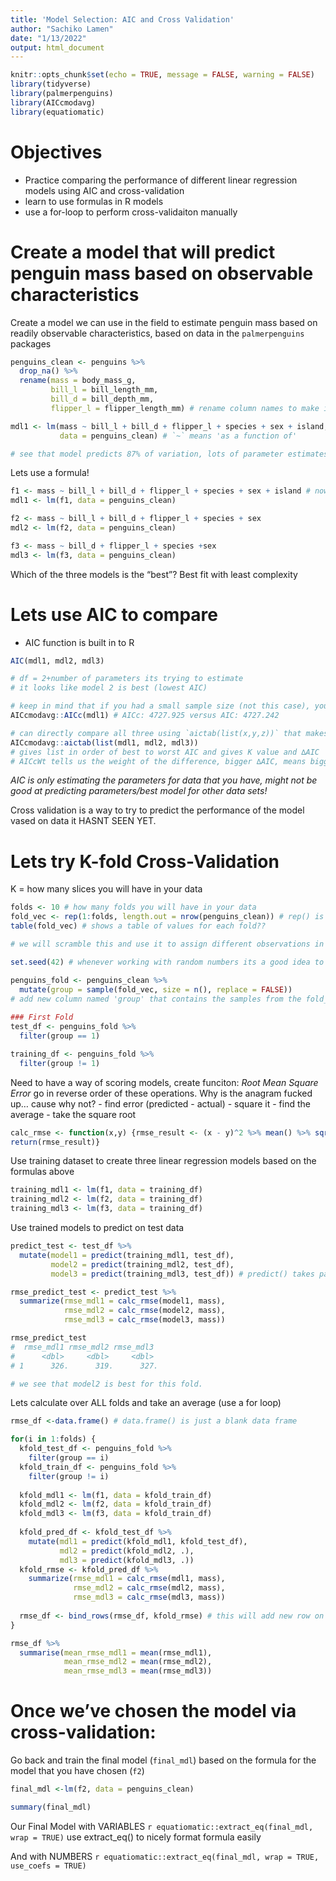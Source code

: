```yaml
---
title: 'Model Selection: AIC and Cross Validation'
author: "Sachiko Lamen"
date: "1/13/2022"
output: html_document
---
```


```r
knitr::opts_chunk$set(echo = TRUE, message = FALSE, warning = FALSE)
library(tidyverse)
library(palmerpenguins)
library(AICcmodavg)
library(equatiomatic)
```

# Objectives
* Practice comparing the performance of different linear regression models using AIC and cross-validation
* learn to use formulas in R models
* use a for-loop to perform cross-validaiton manually

# Create a model that will predict penguin mass based on observable characteristics
Create a model we can use in the field to estimate penguin mass based on readily observable characteristics, based on data in the `palmerpenguins` packages

```r
penguins_clean <- penguins %>%
  drop_na() %>%
  rename(mass = body_mass_g,
         bill_l = bill_length_mm,
         bill_d = bill_depth_mm,
         flipper_l = flipper_length_mm) # rename column names to make it easier to work with

mdl1 <- lm(mass ~ bill_l + bill_d + flipper_l + species + sex + island,
           data = penguins_clean) # `~` means 'as a function of'

# see that model predicts 87% of variation, lots of parameter estimates have high levels of significance and others do not. This could help decide what variables to drop or keep. Overall model has pretty good p value
```

Lets use a formula!

```r
f1 <- mass ~ bill_l + bill_d + flipper_l + species + sex + island # now a stored object to be used later!
mdl1 <- lm(f1, data = penguins_clean)

f2 <- mass ~ bill_l + bill_d + flipper_l + species + sex
mdl2 <- lm(f2, data = penguins_clean)

f3 <- mass ~ bill_d + flipper_l + species +sex
mdl3 <- lm(f3, data = penguins_clean)
```

Which of the three models is the "best"? Best fit with least complexity

# Lets use AIC to compare
- AIC function is built in to R

```r
AIC(mdl1, mdl2, mdl3)

# df = 2+number of parameters its trying to estimate
# it looks like model 2 is best (lowest AIC)

# keep in mind that if you had a small sample size (not this case), you would want to correct for having a small sample size using `AICc()` 
AICcmodavg::AICc(mdl1) # AICc: 4727.925 versus AIC: 4727.242

# can directly compare all three using `aictab(list(x,y,z))` that makes a nice viewing table 
AICcmodavg::aictab(list(mdl1, mdl2, mdl3))
# gives list in order of best to worst AIC and gives K value and ∆AIC  (remember you want at least 2 unit difference to consider one better than the other) :: model 2 is considered better than model 1 or 3, model 1 and 3 do not differ significantly.
# AICcWt tells us the weight of the difference, bigger ∆AIC, means bigger weight of the evidence for the model. in this case 80% of the weight of evidence suggest model 2.

```

*AIC is only estimating the parameters for data that you have, might not be good at predicting parameters/best model for other data sets!*

Cross validation is a way to try to predict the performance of the model vased on data it HASNT SEEN YET.

# Lets try K-fold Cross-Validation
K = how many slices you will have in your data

```r
folds <- 10 # how many folds you will have in your data
fold_vec <- rep(1:folds, length.out = nrow(penguins_clean)) # rep() is repeat function until it meets criteria, length.out() until it gets to the number of observation (333)
table(fold_vec) # shows a table of values for each fold??

# we will scramble this and use it to assign different observations in the dataset randomly to different folds. 

set.seed(42) # whenever working with random numbers its a good idea to set a seed so if someone else comes along and wants to verify your process, they can get exactly the same random numbers. 

penguins_fold <- penguins_clean %>%
  mutate(group = sample(fold_vec, size = n(), replace = FALSE))
# add new column named 'group' that contains the samples from the fold_vec that has a smaple size of the data frame (333), replace = FALSE guarantees that we will end up with exact distribution as seen in table
         
### First Fold
test_df <- penguins_fold %>%
  filter(group == 1)

training_df <- penguins_fold %>%
  filter(group != 1)
```

Need to have a way of scoring models, create funciton:
*Root Mean Square Error* go in reverse order of these operations. Why is the anagram fucked up... cause why not?
- find error (predicted - actual)
- square it
- find the average
- take the square root

```r
calc_rmse <- function(x,y) {rmse_result <- (x - y)^2 %>% mean() %>% sqrt()
return(rmse_result)}
```

Use training dataset to create three linear regression models based on the formulas above

```r
training_mdl1 <- lm(f1, data = training_df)
training_mdl2 <- lm(f2, data = training_df)
training_mdl3 <- lm(f3, data = training_df)
```

Use trained models to predict on test data
```r
predict_test <- test_df %>%
  mutate(model1 = predict(training_mdl1, test_df),
         model2 = predict(training_mdl2, test_df),
         model3 = predict(training_mdl3, test_df)) # predict() takes parameters from model object and uses it to predict based on a different data frame

rmse_predict_test <- predict_test %>%
  summarize(rmse_mdl1 = calc_rmse(model1, mass),
            rmse_mdl2 = calc_rmse(model2, mass),
            rmse_mdl3 = calc_rmse(model3, mass))

rmse_predict_test
#  rmse_mdl1 rmse_mdl2 rmse_mdl3
#      <dbl>     <dbl>     <dbl>
# 1      326.      319.      327.

# we see that model2 is best for this fold.
```

Lets calculate over ALL folds and take an average (use a for loop)

```r
rmse_df <-data.frame() # data.frame() is just a blank data frame

for(i in 1:folds) {
  kfold_test_df <- penguins_fold %>%
    filter(group == i)
  kfold_train_df <- penguins_fold %>%
    filter(group != i)
  
  kfold_mdl1 <- lm(f1, data = kfold_train_df)
  kfold_mdl2 <- lm(f2, data = kfold_train_df)
  kfold_mdl3 <- lm(f3, data = kfold_train_df)
  
  kfold_pred_df <- kfold_test_df %>%
    mutate(mdl1 = predict(kfold_mdl1, kfold_test_df),
           mdl2 = predict(kfold_mdl2, .),
           mdl3 = predict(kfold_mdl3, .))
  kfold_rmse <- kfold_pred_df %>%
    summarize(rmse_mdl1 = calc_rmse(mdl1, mass),
              rmse_mdl2 = calc_rmse(mdl2, mass),
              rmse_mdl3 = calc_rmse(mdl3, mass))
  
  rmse_df <- bind_rows(rmse_df, kfold_rmse) # this will add new row on bottom of data frame each time through the loop
}

rmse_df %>%
  summarise(mean_rmse_mdl1 = mean(rmse_mdl1),
            mean_rmse_mdl2 = mean(rmse_mdl2),
            mean_rmse_mdl3 = mean(rmse_mdl3))
```

# Once we've chosen the model via cross-validation: 
Go back and train the final model (`final_mdl`) based on the formula for the model that you have chosen (`f2`)

```r
final_mdl <-lm(f2, data = penguins_clean)

summary(final_mdl)
```
Our Final Model with VARIABLES
`r equatiomatic::extract_eq(final_mdl, wrap = TRUE)` use extract_eq() to nicely format formula easily

And with NUMBERS
`r equatiomatic::extract_eq(final_mdl, wrap = TRUE, use_coefs = TRUE)`




